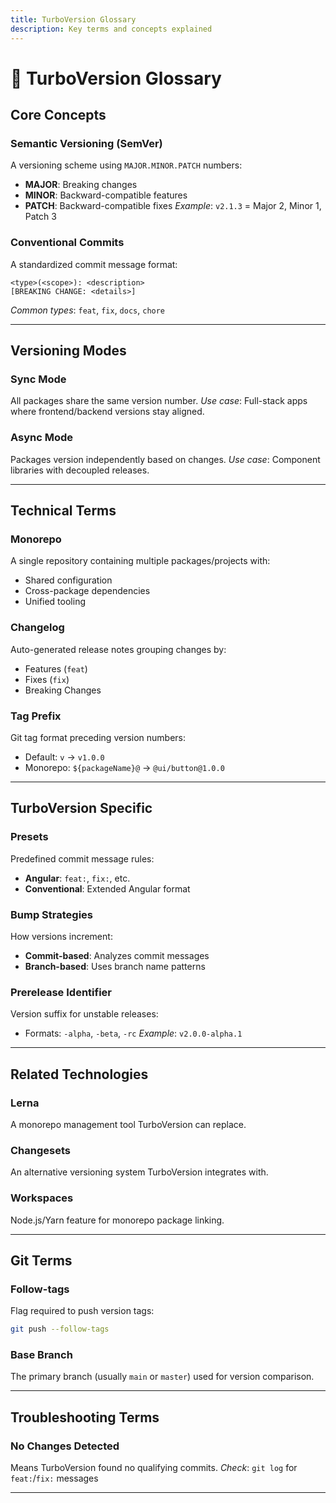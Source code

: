```yaml
---
title: TurboVersion Glossary
description: Key terms and concepts explained
---
```


# 📖 TurboVersion Glossary

## Core Concepts

### Semantic Versioning (SemVer)
A versioning scheme using `MAJOR.MINOR.PATCH` numbers:
- **MAJOR**: Breaking changes
- **MINOR**: Backward-compatible features
- **PATCH**: Backward-compatible fixes
*Example*: `v2.1.3` = Major 2, Minor 1, Patch 3

### Conventional Commits
A standardized commit message format:
```
<type>(<scope>): <description>
[BREAKING CHANGE: <details>]
```
*Common types*: `feat`, `fix`, `docs`, `chore`

---

## Versioning Modes

### Sync Mode
All packages share the same version number.
*Use case*: Full-stack apps where frontend/backend versions stay aligned.

### Async Mode
Packages version independently based on changes.
*Use case*: Component libraries with decoupled releases.

---

## Technical Terms

### Monorepo
A single repository containing multiple packages/projects with:
- Shared configuration
- Cross-package dependencies
- Unified tooling

### Changelog
Auto-generated release notes grouping changes by:
- Features (`feat`)
- Fixes (`fix`)
- Breaking Changes

### Tag Prefix
Git tag format preceding version numbers:
- Default: `v` → `v1.0.0`
- Monorepo: `${packageName}@` → `@ui/button@1.0.0`

---

## TurboVersion Specific

### Presets
Predefined commit message rules:
- **Angular**: `feat:`, `fix:`, etc.
- **Conventional**: Extended Angular format

### Bump Strategies
How versions increment:
- **Commit-based**: Analyzes commit messages
- **Branch-based**: Uses branch name patterns

### Prerelease Identifier
Version suffix for unstable releases:
- Formats: `-alpha`, `-beta`, `-rc`
*Example*: `v2.0.0-alpha.1`

---

## Related Technologies

### Lerna
A monorepo management tool TurboVersion can replace.

### Changesets
An alternative versioning system TurboVersion integrates with.

### Workspaces
Node.js/Yarn feature for monorepo package linking.

---

## Git Terms

### Follow-tags
Flag required to push version tags:
```bash
git push --follow-tags
```

### Base Branch
The primary branch (usually `main` or `master`) used for version comparison.

---

## Troubleshooting Terms

### No Changes Detected
Means TurboVersion found no qualifying commits.
*Check*: `git log` for `feat:`/`fix:` messages

---
